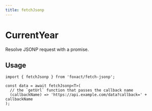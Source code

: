```yaml
---
title: fetchJsonp
---
```


# CurrentYear


<ExportMetaInfo />

Resolve JSONP request with a promise.

## Usage

```tsx copy
import { fetchJsonp } from 'foxact/fetch-jsonp';

const data = await fetchJsonp<T>(
  // the `getUrl` function that passes the callback name
  (callbackName) => 'https://api.example.com/data?callback=' + callbackName
);
```
